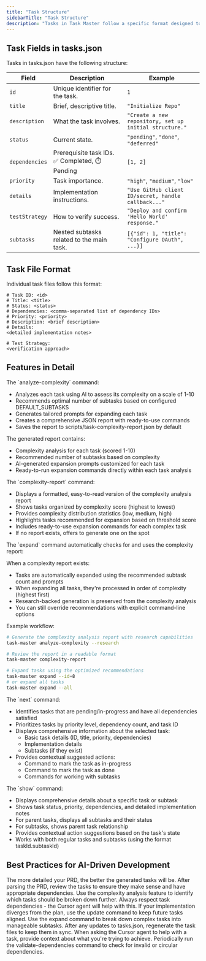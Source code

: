 ```yaml
---
title: "Task Structure"
sidebarTitle: "Task Structure"
description: "Tasks in Task Master follow a specific format designed to provide comprehensive information for both humans and AI assistants."
---
```


## Task Fields in tasks.json

Tasks in tasks.json have the following structure:

| Field          | Description                                    | Example                                                |
| -------------- | ---------------------------------------------- | ------------------------------------------------------ |
| `id`           | Unique identifier for the task.                | `1`                                                    |
| `title`        | Brief, descriptive title.                      | `"Initialize Repo"`                                    |
| `description`  | What the task involves.                        | `"Create a new repository, set up initial structure."` |
| `status`       | Current state.                                 | `"pending"`, `"done"`, `"deferred"`                    |
| `dependencies` | Prerequisite task IDs. ✅ Completed, ⏱️ Pending | `[1, 2]`                                               |
| `priority`     | Task importance.                               | `"high"`, `"medium"`, `"low"`                          |
| `details`      | Implementation instructions.                   | `"Use GitHub client ID/secret, handle callback..."`    |
| `testStrategy` | How to verify success.                         | `"Deploy and confirm 'Hello World' response."`         |
| `subtasks`     | Nested subtasks related to the main task.      | `[{"id": 1, "title": "Configure OAuth", ...}]`         |

## Task File Format

Individual task files follow this format:

```
# Task ID: <id>
# Title: <title>
# Status: <status>
# Dependencies: <comma-separated list of dependency IDs>
# Priority: <priority>
# Description: <brief description>
# Details:
<detailed implementation notes>

# Test Strategy:
<verification approach>
```

## Features in Detail

<AccordionGroup>
<Accordion title="Analyzing Task Complexity">
The `analyze-complexity` command:

- Analyzes each task using AI to assess its complexity on a scale of 1-10
- Recommends optimal number of subtasks based on configured DEFAULT_SUBTASKS
- Generates tailored prompts for expanding each task
- Creates a comprehensive JSON report with ready-to-use commands
- Saves the report to scripts/task-complexity-report.json by default

The generated report contains:

- Complexity analysis for each task (scored 1-10)
- Recommended number of subtasks based on complexity
- AI-generated expansion prompts customized for each task
- Ready-to-run expansion commands directly within each task analysis
</Accordion>

<Accordion title="Viewing Complexity Report">
The `complexity-report` command:

- Displays a formatted, easy-to-read version of the complexity analysis report
- Shows tasks organized by complexity score (highest to lowest)
- Provides complexity distribution statistics (low, medium, high)
- Highlights tasks recommended for expansion based on threshold score
- Includes ready-to-use expansion commands for each complex task
- If no report exists, offers to generate one on the spot
</Accordion>

<Accordion title="Smart Task Expansion">
The `expand` command automatically checks for and uses the complexity report:

When a complexity report exists:

- Tasks are automatically expanded using the recommended subtask count and prompts
- When expanding all tasks, they're processed in order of complexity (highest first)
- Research-backed generation is preserved from the complexity analysis
- You can still override recommendations with explicit command-line options

Example workflow:

```bash
# Generate the complexity analysis report with research capabilities
task-master analyze-complexity --research

# Review the report in a readable format
task-master complexity-report

# Expand tasks using the optimized recommendations
task-master expand --id=8
# or expand all tasks
task-master expand --all
```
</Accordion>

<Accordion title="Finding the Next Task">
The `next` command:

- Identifies tasks that are pending/in-progress and have all dependencies satisfied
- Prioritizes tasks by priority level, dependency count, and task ID
- Displays comprehensive information about the selected task:
  - Basic task details (ID, title, priority, dependencies)
  - Implementation details
  - Subtasks (if they exist)
- Provides contextual suggested actions:
  - Command to mark the task as in-progress
  - Command to mark the task as done
  - Commands for working with subtasks
</Accordion>

<Accordion title="Viewing Specific Task Details">
The `show` command:

- Displays comprehensive details about a specific task or subtask
- Shows task status, priority, dependencies, and detailed implementation notes
- For parent tasks, displays all subtasks and their status
- For subtasks, shows parent task relationship
- Provides contextual action suggestions based on the task's state
- Works with both regular tasks and subtasks (using the format taskId.subtaskId)
</Accordion>
</AccordionGroup>

## Best Practices for AI-Driven Development

<CardGroup cols={2}>
  <Card title="📝 Detailed PRD" icon="lightbulb">
    The more detailed your PRD, the better the generated tasks will be.
  </Card>
  
  <Card title="👀 Review Tasks" icon="magnifying-glass">
    After parsing the PRD, review the tasks to ensure they make sense and have appropriate dependencies.
  </Card>
  
  <Card title="📊 Analyze Complexity" icon="chart-line">
    Use the complexity analysis feature to identify which tasks should be broken down further.
  </Card>
  
  <Card title="⛓️ Follow Dependencies" icon="link">
    Always respect task dependencies - the Cursor agent will help with this.
  </Card>
  
  <Card title="🔄 Update As You Go" icon="arrows-rotate">
    If your implementation diverges from the plan, use the update command to keep future tasks aligned.
  </Card>
  
  <Card title="📦 Break Down Tasks" icon="boxes-stacked">
    Use the expand command to break down complex tasks into manageable subtasks.
  </Card>
  
  <Card title="🔄 Regenerate Files" icon="file-arrow-up">
    After any updates to tasks.json, regenerate the task files to keep them in sync.
  </Card>
  
  <Card title="💬 Provide Context" icon="comment">
    When asking the Cursor agent to help with a task, provide context about what you're trying to achieve.
  </Card>
  
  <Card title="✅ Validate Dependencies" icon="circle-check">
    Periodically run the validate-dependencies command to check for invalid or circular dependencies.
  </Card>
</CardGroup>
